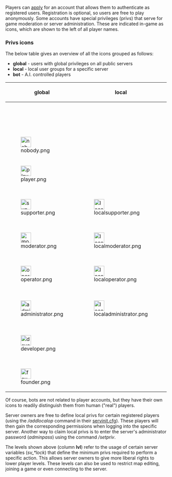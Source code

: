 Players can [http://www.redeclipse.net/apply apply] for an account that allows them to authenticate as registered users. Registration is optional, so users are free to play anonymously. Some accounts have special privileges (privs) that serve for game moderation or server administration. These are indicated in-game as icons, which are shown to the left of all player names. 

=== Privs icons ===
The below table gives an overview of all the icons grouped as follows:
* '''global''' - users with global privileges on all public servers
* '''local''' - local user groups for a specific server
* '''bot''' - A.I. controlled players

{|class="wikitable"
!global
!local
!bot
!authentication
!lvl
!align="center"|role
|-
|
|
|[[File:bot.png|32px]]
|bot
|0
|cannon fodder
|-
|[[File:nobody.png|32px]]
|
|
|none
|0
|anonymous player
|-
|[[File:player.png|32px]]
|
|
|player
|1
|registered player
|-
|[[File:supporter.png|32px]]
|[[File:localsupporter.png|32px]]
|
|supporter
|2
|those who contributed in some way
|-
|[[File:moderator.png|32px]]
|[[File:localmoderator.png|32px]]
|
|moderator
|3
|[[Admin_Guide#Moderation_Commands|game moderation]]
|-
|[[File:operator.png|32px]]
|[[File:localoperator.png|32px]]
|
|operator
|4
|can change most game variables
|-
|[[File:administrator.png|32px]]
|[[File:localadministrator.png|32px]]
|
|administrator
|5
|full control of server settings
|-
|[[File:developer.png|32px]]
|
|
|developer
|6
|core developers of the project
|-
|[[File:founder.png|32px]]
|
|
|founder
|7
|founders of the project
|}

Of course, bots are not related to player accounts, but they have their own icons to readily distinguish them from human ("real") players.

Server owners are free to define local privs for certain registered players (using the ''/addlocalop'' command in their [[Server_Setup#Configuration_Files|servinit.cfg]]). These players will then gain the corresponding permissions when logging into the specific server. Another way to claim local privs is to enter the server's administrator password (''adminpass'') using the command ''/setpriv''.

The levels shown above (column '''lvl''') refer to the usage of certain server variables (''sv_*lock'') that define the minimum privs required to perform a specific action. This allows server owners to give more liberal rights to lower player levels. These levels can also be used to restrict map editing, joining a game or even connecting to the server.